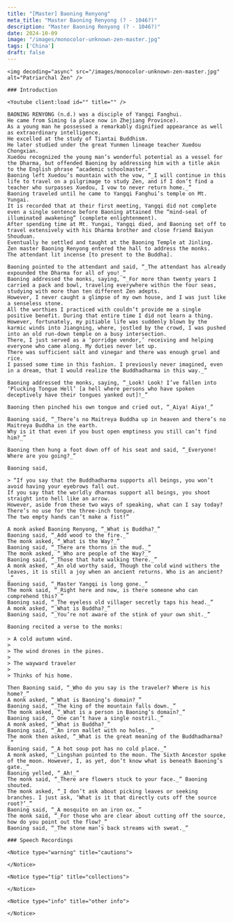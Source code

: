 ```yaml
---
title: "[Master] Baoning Renyong"
meta_title: "Master Baoning Renyong (? - 1046?)"
description: "Master Baoning Renyong (? - 1046?)"
date: 2024-10-09
image: "/images/monocolor-unknown-zen-master.jpg"
tags: ['China']
draft: false
---
```


<div className="grid xl:grid-cols-8 lg:grid-cols-8 md:grid-cols-2 sm:grid-cols-2 xs:grid-cols-1 gap-8 bg-body dark:bg-darkmode-body">

  <div className="lg:col-span-3 md:col-span-1">

    <img decoding="async" src="/images/monocolor-unknown-zen-master.jpg" alt="Patriarchal Zen" />

    ### Introduction

    <Youtube client:load id="" title="" />

    BAONING RENYONG (n.d.) was a disciple of Yangqi Fanghui.
    He came from Siming (a place now in Zhejiang Province).
    As a young man he possessed a remarkably dignified appearance as well as extraordinary intelligence.
    He excelled at the study of Tiantai Buddhism.
    He later studied under the great Yunmen lineage teacher Xuedou Chongxian.
    Xuedou recognized the young man’s wonderful potential as a vessel for the Dharma, but offended Baoning by addressing him with a title akin to the English phrase “academic schoolmaster.”
    Baoning left Xuedou’s mountain with the vow, “_I will continue in this life to travel on a pilgrimage to study Zen, and if I don’t find a teacher who surpasses Xuedou, I vow to never return home._”
    Baoning traveled until he came to Yangqi Fanghui’s temple on Mt. Yungai.
    It is recorded that at their first meeting, Yangqi did not complete even a single sentence before Baoning attained the “mind-seal of illuminated awakening” (complete enlightenment).
    After spending time at Mt. Yungai, Yangqi died, and Baoning set off to travel extensively with his Dharma brother and close friend Baiyun Shouduan.
    Eventually he settled and taught at the Baoning Temple at Jinling.
    Zen master Baoning Renyong entered the hall to address the monks.
    The attendant lit incense [to present to the Buddha].

    Baoning pointed to the attendant and said, “_The attendant has already expounded the Dharma for all of you!_”
    Baoning addressed the monks, saying, “_For more than twenty years I carried a pack and bowl, traveling everywhere within the four seas, studying with more than ten different Zen adepts.
    However, I never caught a glimpse of my own house, and I was just like a senseless stone.
    All the worthies I practiced with couldn’t provide me a single positive benefit. During that entire time I did not learn a thing.
    However, fortunately, my pitiable life was suddenly blown by the karmic winds into Jiangning, where, jostled by the crowd, I was pushed into an old run-down temple on a busy intersection.
    There, I just served as a ‘porridge vendor,’ receiving and helping everyone who came along. My duties never let up.
    There was sufficient salt and vinegar and there was enough gruel and rice.
    I passed some time in this fashion. I previously never imagined, even in a dream, that I would realize the Buddhadharma in this way._”

    Baoning addressed the monks, saying, “_Look! Look! I’ve fallen into ‘Plucking Tongue Hell’ [a hell where persons who have spoken deceptively have their tongues yanked out]!_”

    Baoning then pinched his own tongue and cried out, “_Aiya! Aiya!_”

    Baoning said, “_There’s no Maitreya Buddha up in heaven and there’s no Maitreya Buddha in the earth.
    Why is it that even if you bust open emptiness you still can’t find him?_”

    Baoning then hung a foot down off of his seat and said, “_Everyone! Where are you going?_”

    Baoning said,

    > “If you say that the Buddhadharma supports all beings, you won’t avoid having your eyebrows fall out.
    If you say that the worldly dharmas support all beings, you shoot straight into hell like an arrow.
    However, aside from these two ways of speaking, what can I say today? There’s no use for the three-inch tongue.
    The two empty hands can’t make a fist!”

    A monk asked Baoning Renyong, “_What is Buddha?_”
    Baoning said, “_Add wood to the fire._”
    The monk asked, “_What is the Way?_”
    Baoning said, “_There are thorns in the mud._”
    The monk asked, “_Who are people of the Way?_”
    Baoning said, “_Those that hate walking there._”
    A monk asked, “_An old worthy said, Though the cold wind withers the leaves, it is still a joy when an ancient returns. Who is an ancient?_”
    Baoning said, “_Master Yangqi is long gone._”
    The monk said, “_Right here and now, is there someone who can comprehend this?_”
    Baoning said, “_The eyeless old villager secretly taps his head._”
    A monk asked, “_What is Buddha?_”
    Baoning said, “_You’re not aware of the stink of your own shit._”

    Baoning recited a verse to the monks:

    > A cold autumn wind.
    >
    > The wind drones in the pines.
    >
    > The wayward traveler
    >
    > Thinks of his home.

    Then Baoning said, “_Who do you say is the traveler? Where is his home?_”
    A monk asked, “_What is Baoning’s domain?_”
    Baoning said, “_The king of the mountain falls down._”
    The monk asked, “_What is a person in Baoning’s domain?_”
    Baoning said, “_One can’t have a single nostril._”
    A monk asked, “_What is Buddha?_”
    Baoning said, “_An iron mallet with no holes._”
    The monk then asked, “_What is the great meaning of the Buddhadharma?_”
    Baoning said, “_A hot soup pot has no cold place._”
    A monk asked, “_Lingshan pointed to the moon. The Sixth Ancestor spoke of the moon. However, I, as yet, don’t know what is beneath Baoning’s gate._”
    Baoning yelled, “_Ah!_”
    The monk said, “_There are flowers stuck to your face._” Baoning shouted.
    The monk asked, “_I don’t ask about picking leaves or seeking branches. I just ask, ‘What is it that directly cuts off the source root?’_”
    Baoning said, “_A mosquito on an iron ox._”
    The monk said, “_For those who are clear about cutting off the source, how do you point out the flow?_”
    Baoning said, “_The stone man’s back streams with sweat._”

  </div>

  <div className="lg:col-span-3 md:col-span-1">

    ### Speech Recordings

    <Notice type="warning" title="cautions">

    </Notice>

    <Notice type="tip" title="collections">

    </Notice>

    <Notice type="info" title="other info">

    </Notice>

  </div>

</div>


